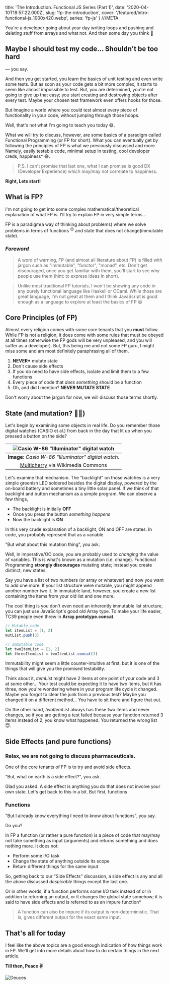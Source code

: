   title: 'The Introduction. Functional JS Series (Part 1)',
  date: '2020-04-10T18:57:22.000Z',
  slug: 'fp-the-introduction',
  cover: '/featured/intro-functional-js_1000x420.webp',
  series: 'fp-js'
} ///META

You're a developer going about your day writing loops and pushing and deleting stuff from arrays and what not. And then some day you think 🤔

## Maybe I should test my code... Shouldn't be too hard

— you say.

And then you get started, you learn the basics of unit testing and even write some tests. But as soon as your code gets a bit more complex, it starts to seem like almost impossible to test. But, you are determined, you're not going to give up that easy; you start creating and destroying objects after every test. Maybe your chosen test framework even offers hooks for those.

But Imagine a world where you could test almost every piece of functionality in your code, without jumping through those hoops.

Well, that's not what I'm going to teach you today 😅.

What we will try to discuss, however, are some basics of a paradigm called Functional Programming (or FP for short). What you can eventually get by following the principles of FP is what we previously discussed and more. Namely, easily testable code, minimal setup in testing, cool developer creds, happiness\* 😅.

> P.S. I can't promise that last one, what I can promise is good DX (Developer Experience) which may/may not correlate to happiness.

**Right, Lets start!**

## What is FP?

I'm not going to get into some complex mathematical/theoretical explanation of what FP is. I'll try to explain FP in very simple terms...

FP is a paradigm(a way of thinking about problems) where we solve problems in terms of functions <sup>😉</sup> and state that does not change(immutable state).

### _Foreword_

> A word of warning, FP (and almost all literature about FP) is filled with jargon such as "immutable", "functor", "monad", etc. Don't get discouraged, once you get familiar with them, you'll start to see why people use them (hint: to express ideas in short).

> Unlike most traditional FP tutorials, I won't be showing any code in any purely functional language like Haskell or OCaml. While those are great language, I'm not great at them and I think JavaScript is good enough as a language to explore at least the basics of FP 😃

## Core Principles (of FP)

Almost every religion comes with some core tenants that you **must** follow. While FP is not a religion, it does come with some rules that must be obeyed at all times (otherwise the FP gods will be very unpleased, and you will suffer as a developer). But, this being me and not some FP guru, I might miss some and am most definitely paraphrasing all of them.

1. **NEVER\*** mutate state
2. Don't cause side effects
3. If you do need to have side effects, isolate and limit them to a few functions
4. Every piece of code that _does something_ should be a function
5. Oh, and did I mention? **NEVER MUTATE STATE**

Don't worry about the jargon for now, we will discuss those terms shortly.

## State (and mutation? 🤷‍♀️)

Let's begin by examining some objects in real life. Do you remember those digital watches (CASIO et al.) from back in the day that lit up when you pressed a button on the side?

|                        ![Casio W-86 "Illuminator" digital watch](/images/2d2cecbb109c538689e71394efe2d804_480x480.webp)                        |
| :--------------------------------------------------------------------------------------------------------------------------------------------: |
|                                              **Image**: _Casio W-86 "Illuminator" digital watch_.                                              |
| [Multicherry](<https://commons.wikimedia.org/wiki/File:Casio_W-86_digital_watch_electroluminescent_backlight_(ii).webp>) via Wikimedia Commons |

Let's examine that mechanism. The "backlight" on those watches is a very simple greenish LED soldered besides the digital display, powered by the on-board battery and sometimes a tiny little solar panel. If we think of that backlight and button mechanism as a simple program. We can observe a few things,

- The backlight is initially **OFF**
- Once you press the button _something happens_
- Now the backlight is **ON**

In this very crude explanation of a backlight, ON and OFF are states. In code, you probably represent that as a variable.

"But what about this mutation thing", you ask.

Well, in imperative/OO code, you are probably used to _changing_ the value of variables. This is what's known as a mutation (i.e. change). Functional Programming **strongly discourages** mutating state; Instead you create distinct, new states.

Say you have a list of two numbers (or array or whatever) and now you want to add one more. If your list structure were mutable, you might append another number two it. In immutable land, however, you create a new list containing the items from your old list and one more.

The cool thing is you don't even need an inherently immutable list structure, you can just use JavaScript's good old Array type. To make your life easier, TC39 people even threw in **Array.prototype.concat**.

```javascript
// Mutable code
let itemList = [1, 2]
mutList.push(3)

// Immutable code
let twoItemList = [1, 2]
let threeItemList = twoItemList.concat(3)
```

Immutability might seem a little counter-intuitive at first, but it is one of the things that will give you the promised testability.

Think about it, _itemList_ might have 2 items at one point of your code and 3 at some other... Your test could be expecting it to have two items, but it has three, now you're wondering where in your program life cycle it changed. Maybe you forgot to clear the junk from a previous test? Maybe you changed it on a different method... You have to sit there and figure that out.

On the other hand, _twoItemList_ always has these two items and never changes, so if you are getting a test failed because your function returned 3 items instead of 2, you know what happened. You returned the wrong list ​😇.​

## Side Effects (and pure functions)

### Relax, we are not going to discuss pharmaceuticals.

One of the core tenants of FP is to try and avoid side effects.

"But, what on earth is a side effect?", you ask.

Glad you asked. A side effect is anything you do that does not involve your own state. Let's get back to this in a bit. But first, functions

### Functions

"But I already know everything I need to know about functions", you say.

Do you?

In FP a function (or rather a pure function) is a piece of code that may/may not take something as input (arguments) and returns something and does nothing more. It does not:

- Perform some I/O task
- Change the state of anything outside its scope
- Return different things for the same input

So, getting back to our "Side Effects" discussion, a side effect is any and all the above discussed _despicable_ things except the last one.

Or in other words, if a function performs some I/O task instead of or in addition to returning an output, or it changes the global state somehow; it is said to have side effects and is referred to as an impure function\*

> A function can also be impure if its output is non-deterministic. That is, gives different output for the exact same input.

## That's all for today

I feel like the above topics are a good enough indication of how things work in FP. We'll get into more details about how to do certain things in the next article.

**Till then, Peace ✌️**

![Deuces](/images/679493a2b51cda300edb28d7d078267a_500x281.webp)
